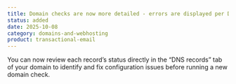```yaml
---
title: Domain checks are now more detailed - errors are displayed per DNS record
status: added
date: 2025-10-08
category: domains-and-webhosting
product: transactional-email
---
```


You can now review each record’s status directly in the “DNS records” tab of your domain to identify and fix configuration issues before running a new domain check.

